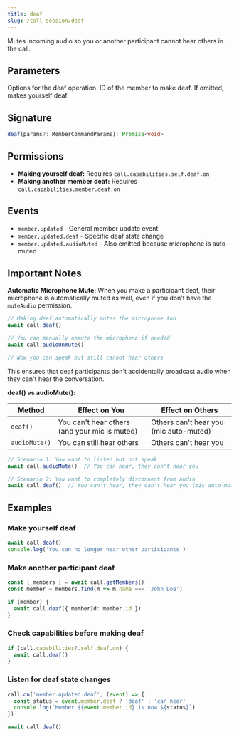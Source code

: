 ```yaml
---
title: deaf
slug: /call-session/deaf
---
```



Mutes incoming audio so you or another participant cannot hear others in the call.

## Parameters

<APIField name="params" type="MemberCommandParams">
  Options for the deaf operation.
</APIField>

<APIField name="params.memberId" type="string" default="Your own member">
  ID of the member to make deaf. If omitted, makes yourself deaf.
</APIField>

## Signature

```typescript
deaf(params?: MemberCommandParams): Promise<void>
```

## Permissions

- **Making yourself deaf:** Requires `call.capabilities.self.deaf.on`
- **Making another member deaf:** Requires `call.capabilities.member.deaf.on`

## Events

- `member.updated` - General member update event
- `member.updated.deaf` - Specific deaf state change
- `member.updated.audioMuted` - Also emitted because microphone is auto-muted

## Important Notes

**Automatic Microphone Mute:** When you make a participant deaf, their microphone is automatically muted as well, even if you don't have the `muteAudio` permission.

```typescript
// Making deaf automatically mutes the microphone too
await call.deaf()

// You can manually unmute the microphone if needed
await call.audioUnmute()

// Now you can speak but still cannot hear others
```

This ensures that deaf participants don't accidentally broadcast audio when they can't hear the conversation.

**deaf() vs audioMute():**

| Method | Effect on You | Effect on Others |
|--------|---------------|------------------|
| `deaf()` | You can't hear others (and your mic is muted) | Others can't hear you (mic auto-muted) |
| `audioMute()` | You can still hear others | Others can't hear you |

```typescript
// Scenario 1: You want to listen but not speak
await call.audioMute()  // You can hear, they can't hear you

// Scenario 2: You want to completely disconnect from audio
await call.deaf()  // You can't hear, they can't hear you (mic auto-muted)
```

## Examples

### Make yourself deaf

```typescript
await call.deaf()
console.log('You can no longer hear other participants')
```

### Make another participant deaf

```typescript
const { members } = await call.getMembers()
const member = members.find(m => m.name === 'John Doe')

if (member) {
  await call.deaf({ memberId: member.id })
}
```

### Check capabilities before making deaf

```typescript
if (call.capabilities?.self.deaf.on) {
  await call.deaf()
}
```

### Listen for deaf state changes

```typescript
call.on('member.updated.deaf', (event) => {
  const status = event.member.deaf ? 'deaf' : 'can hear'
  console.log(`Member ${event.member.id} is now ${status}`)
})

await call.deaf()
```
